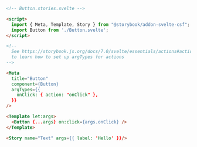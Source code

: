 ```html
<!-- Button.stories.svelte -->

<script>
  import { Meta, Template, Story } from "@storybook/addon-svelte-csf";
  import Button from './Button.svelte';
</script>

<!-- 
  See https://storybook.js.org/docs/7.0/svelte/essentials/actions#action-argtype-annotation
  to learn how to set up argTypes for actions
--> 

<Meta
  title="Button"
  component={Button}
  argTypes={{
    onClick: { action: "onClick" },
  }}
/>

<Template let:args>
  <Button {...args} on:click={args.onClick} />
</Template>

<Story name="Text" args={{ label: 'Hello' }}/>
```